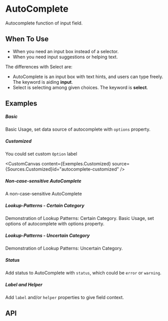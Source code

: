 
<Meta of={KitAutoCompleteStories} />

<style>
    {`
        .certain-category-search-dropdown .ant-select-dropdown-menu-item-group-title {
            color: #666;
            font-weight: bold;
        }

        .certain-category-search-dropdown .ant-select-dropdown-menu-item-group {
            border-bottom: 1px solid #f6f6f6;
        }

        .certain-category-search-dropdown .ant-select-dropdown-menu-item {
            padding-left: 16px;
        }

        .certain-category-search-dropdown .ant-select-dropdown-menu-item.show-all {
            text-align: center;
            cursor: default;
        }

        .certain-category-search-dropdown .ant-select-dropdown-menu {
            max-height: 300px;
        }
    `}
</style>
# AutoComplete

Autocomplete function of input field.

## When To Use

- When you need an input box instead of a selector.
- When you need input suggestions or helping text.

The differences with Select are:

- AutoComplete is an input box with text hints, and users can type freely. The keyword is aiding **input**.
- Select is selecting among given choices. The keyword is **select**.

## Examples

##### Basic

Basic Usage, set data source of autocomplete with `options` property.

<CustomCanvas content={Exemples.Basic} source={Sources.Basic} id="autocomplete-basic" />

##### Customized
You could set custom `Option` label

<CustomCanvas content={Exemples.Customized} source={Sources.Customized}id="autocomplete-customized" />

##### Non-case-sensitive AutoComplete
A non-case-sensitive AutoComplete

<CustomCanvas content={Exemples.Noncasesensitive} source={Sources.Noncasesensitive} id="autocomplete-non-cassensitive" />

##### Lookup-Patterns - Certain Category
Demonstration of Lookup Patterns: Certain Category. Basic Usage, set options of autocomplete with options property.

<CustomCanvas content={Exemples.Certaincategory} source={Sources.Certaincategory} id="autocomplete-certaincategory" />

##### Lookup-Patterns - Uncertain Category
Demonstration of Lookup Patterns: Uncertain Category.

<CustomCanvas content={Exemples.Unertaincategory} source={Sources.Unertaincategory} id="autocomplete-uncertainCategory" />

##### Status
Add status to AutoComplete with `status`, which could be `error` or `warning`.

<CustomCanvas content={Exemples.Status} source={Sources.Status} id="autocomplete-status" />

##### Label and Helper

Add `label` and/or `helper` properties to give field context.

<CustomCanvas content={Exemples.Wrapper} source={Sources.Wrapper} id="autocomplete-wrapper" />

## API

<Canvas of={KitAutoCompleteStories.Api} />

<Controls of={KitAutoCompleteStories.Api} />
